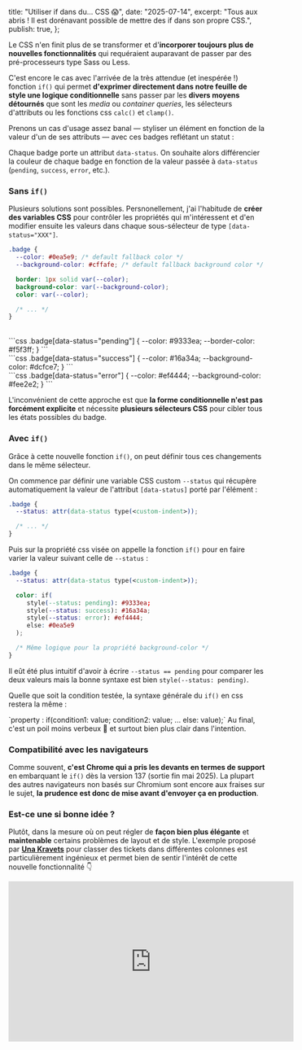 
  title: "Utiliser if dans du... CSS 😱",
  date: "2025-07-14",
  excerpt: "Tous aux abris ! Il est dorénavant possible de mettre des if dans son propre CSS.",
  publish: true,
};

Le CSS n'en finit plus de se transformer et d'**incorporer toujours plus de nouvelles fonctionnalités** qui requéraient auparavant de passer par des pré-processeurs type Sass ou Less.

C'est encore le cas avec l'arrivée de la très attendue (et inespérée !) fonction `if()` qui permet **d'exprimer directement dans notre feuille de style une logique conditionnelle** sans passer par les **divers moyens détournés** que sont les *media* ou *container queries*, les sélecteurs d'attributs ou les fonctions css `calc()` et `clamp()`.

Prenons un cas d'usage assez banal — styliser un élément en fonction de la valeur d'un de ses attributs — avec ces badges reflétant un statut :

<div className="flex flex-wrap max-w-[300px] justify-center gap-3 my-8 mx-auto">
  <BadgeOld status="pending" />
  <BadgeOld status="success" />
  <BadgeOld status="error" />
  <BadgeOld status="warning" />
  <BadgeOld status="info" />
</div>

Chaque badge porte un attribut `data-status`. On souhaite alors différencier la couleur de chaque badge en fonction de la valeur passée à `data-status` (`pending`, `success`, `error`, etc.).

### Sans `if()`

Plusieurs solutions sont possibles. Persnonellement, j'ai l'habitude de **créer des variables CSS** pour contrôler les propriétés qui m'intéressent et d'en modifier ensuite les valeurs dans chaque sous-sélecteur de type `[data-status="XXX"]`.

```css
.badge {
  --color: #0ea5e9; /* default fallback color */
  --background-color: #cffafe; /* default fallback background color */

  border: 1px solid var(--color);
  background-color: var(--background-color);
  color: var(--color);

  /* ... */
}
```

<br />

<BadgeOld status="pending" />
```css
.badge[data-status="pending"] { 
    --color: #9333ea;
    --border-color: #f5f3ff;
}
```

<br />

<BadgeOld status="success" />
```css
.badge[data-status="success"] { 
    --color: #16a34a;
    --background-color: #dcfce7;
}
```

<br />

<BadgeOld status="error" />
```css
.badge[data-status="error"] { 
    --color: #ef4444;
    --background-color: #fee2e2;
}
```

L'inconvénient de cette approche est que **la forme conditionnelle n'est pas forcément explicite** et nécessite **plusieurs sélecteurs CSS** pour cibler tous les états possibles du badge.

### Avec `if()`

Grâce à cette nouvelle fonction `if()`, on peut définir tous ces changements dans le même sélecteur. 

On commence par définir une variable CSS custom `--status` qui récupère automatiquement la valeur de l'attribut `[data-status]` porté par l'élément :

```css {2}
.badge {
  --status: attr(data-status type(<custom-indent>));

  /* ... */
}
```
Puis sur la propriété css visée on appelle la fonction `if()` pour en faire varier la valeur suivant celle de `--status` :

```css {4-9}
.badge {
  --status: attr(data-status type(<custom-indent>));

  color: if(
     style(--status: pending): #9333ea; 
     style(--status: success): #16a34a;
     style(--status: error): #ef4444; 
     else: #0ea5e9
  );

  /* Même logique pour la propriété background-color */
}
```

Il eût été plus intuitif d'avoir à écrire `--status == pending` pour comparer les deux valeurs mais la bonne syntaxe est bien `style(--status: pending)`.

Quelle que soit la condition testée, la syntaxe générale du `if()` en css restera la même : 

<span className="text-center">
`property : if(condition1: value; condition2: value; ... else: value);`
</span>
Au final, c'est un poil moins verbeux 🤏 et surtout bien plus clair dans l'intention.

### Compatibilité avec les navigateurs

Comme souvent, **c'est Chrome qui a pris les devants en termes de support** en embarquant le `if()` dès la version 137 (sortie fin mai 2025). La plupart des autres navigateurs non basés sur Chromium sont encore aux fraises sur le sujet, **la prudence est donc de mise avant d'envoyer ça en production**.

### Est-ce une si bonne idée ?

Plutôt, dans la mesure où on peut régler de **façon bien plus élégante** et **maintenable** certains problèmes de layout et de style. L'exemple proposé par **[Una Kravets](https://www.youtube.com/@UnaKravets)** pour classer des tickets dans différentes colonnes est particulièrement ingénieux et permet bien de sentir l'intérêt de cette nouvelle fonctionnalité 👇

<div className="video-container">
  <iframe
    width="560"
    height="315"
    src="https://www.youtube.com/embed/Apn8ucs7AL0"
    title="YouTube video player"
    frameBorder="0"
    allow="accelerometer; autoplay; clipboard-write; encrypted-media; gyroscope; picture-in-picture; web-share"
    allowFullScreen
    style={{ margin: "2rem auto", maxWidth: "100%" }}
  />
</div>

Le revers de la médaille cependant avec ces syntaxes plus "programmatiques" qui émergent c'est qu'elles tendent à **éloigner le CSS de sa nature très déclarative** et à le rapprocher d'un langage de programmation avec un coût d'entrée et de maîtrise de plus en plus élevé.

Or c'est précisément cet aspect déclaratif commun à HTML et CSS qui permet de limiter la casse lorsqu'on envoyait du CSS trop récent dans des navigateurs avec des versions anciennes puisqu'**il suffit à l'interpréteur de zapper les propriétés ou valeurs inconnues** — là où un compilateur Javascript crashe méchamment s'il croise une syntaxe inconnue postérieur à sa version maximum supportée.

À voir donc si ce surplus de logique dans le CSS ne va pas **aggraver les problèmes de rétrocompatibilité et compliquer le débuggage** puisque l'interprétation en deviendra plus délicate — même si des outils comme [PostCSS](https://postcss.org/) permettent généralement de mitiger cette difficulté en transpilant le CSS moderne pour le rendre compatible avec les anciennes versions de navigateurs.

<div className="useful-links">
  #### 🔗 Liens additionnels 
  - <ExternalLink /> [Documentation MDN](https://developer.mozilla.org/en-US/docs/Web/CSS/if)
  - <ExternalLink /> [Chrome For Developers Blog — CSS conditionals with the new if() function](https://developer.chrome.com/blog/if-article)
  - <ExternalLink /> [The CSS if() function: Conditional styling will never be the same - Ikeh Akinyemi (LogRocket)](https://blog.logrocket.com/css-if-function-conditional-styling/)
</div>
